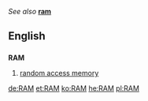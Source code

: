 ''See also'' '''[[ram]]'''

==English==
==={{Acronym}}===
'''RAM'''

#[[random access memory]]

[[de:RAM]]
[[et:RAM]]
[[ko:RAM]]
[[he:RAM]]
[[pl:RAM]]